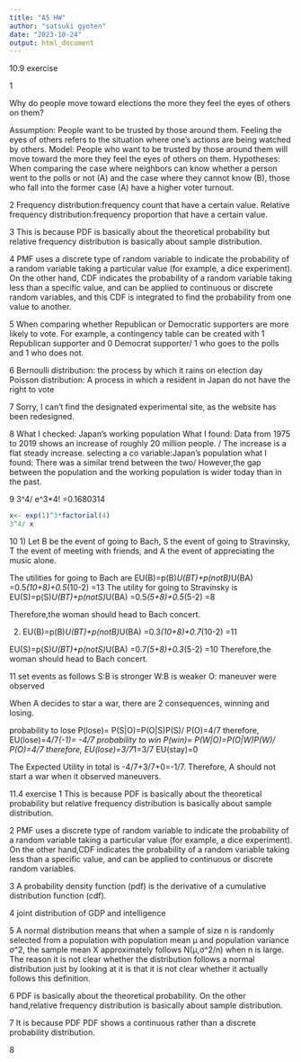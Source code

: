 ```yaml
---
title: "A5 HW"
author: "satsuki gyoten"
date: "2023-10-24"
output: html_document
---
```

10.9 exercise

1

Why do people move toward elections the more they feel the eyes of others on them?

Assumption: People want to be trusted by those around them. Feeling the eyes of others refers to the situation where one's actions are being watched by others.
Model: People who want to be trusted by those around them will move toward the more they feel the eyes of others on them.
Hypotheses:
When comparing the case where neighbors can know whether a person went to the polls or not (A) and the case where they cannot know (B), those who fall into the former case (A) have a higher voter turnout.

2
Frequency distribution:frequency count that have a certain value.
Relative frequency distribution:frequency proportion that have a certain value.

3
This is because PDF is basically about the theoretical probability but relative frequency distribution is basically about sample distribution.

4
PMF uses a discrete type of random variable to indicate the probability of a random variable taking a particular value (for example, a dice experiment).
On the other hand, CDF indicates the probability of a random variable taking less than a specific value, and can be applied to continuous or discrete random variables, and this CDF is integrated to find the probability from one value to another.

5
When comparing whether Republican or Democratic supporters are more likely to vote. For example, a contingency table can be created with 1 Republican supporter and 0 Democrat supporter/ 1 who goes to the polls and 1 who does not.

6
Bernoulli distribution: the process by which it rains on election day
Poisson distribution: A process in which a resident in Japan do not have the right to vote

7
Sorry, I can't find the designated experimental site, as the website has been redesigned.

8
What I checked: Japan's working population
What I found: Data from 1975 to 2019 shows an increase of roughly 20 million people. / The increase is a flat steady increase.
selecting a co variable:Japan's population
what I found: There was a similar trend between the two/ However,the gap between the population and the working population is wider today than in the past.

9
3^4/ e^3*4! =0.1680314
```r
x<- exp(1)^3*factorial(4)
3^4/ x
```

10
1)
Let B be the event of going to Bach, S the event of going to Stravinsky, T the event of meeting with friends, and A the event of appreciating the music alone.

The utilities for going to Bach are
EU(B)=p(B)*U(BT)+p(notB)*U(BA)
=0.5*(10+8)+0.5*(10-2)
=13
The utility for going to Stravinsky is
EU(S)=p(S)*U(BT)+p(notS)*U(BA)
=0.5*(5+8)+0.5*(5-2)
=8

Therefore,the woman should head to Bach concert.

2)
EU(B)=p(B)*U(BT)+p(notB)*U(BA)
=0.3*(10+8)+0.7*(10-2)
=11

EU(S)=p(S)*U(BT)+p(notS)*U(BA)
=0.7*(5+8)+0.3*(5-2)
=10
Therefore,the woman should head to Bach concert.

11
set events as follows
S:B is stronger
W:B is weaker
O: maneuver were observed

When A decides to star a war, there are 2 consequences, winning and losing.

probability to lose
P(lose)= P(S|O)=P(O|S)P(S)/ P(O)=4/7
therefore, EU(lose)=4/7*(-1)= -4/7
probability to win
P(win)= P(W|O)=P(O|W)P(W)/ P(O)=4/7
therefore, EU(lose)=3/7*1=3/7
EU(stay)=0

The Expected Utility in total is -4/7+3/7+0=-1/7.
Therefore, A should not start a war when it observed maneuvers.



11.4 exercise
1
This is because PDF is basically about the theoretical probability but relative frequency distribution is basically about sample distribution.

2
PMF uses a discrete type of random variable to indicate the probability of a random variable taking a particular value (for example, a dice experiment). On the other hand,CDF indicates the probability of a random variable taking less than a specific value, and can be applied to continuous or discrete random variables.


3
A probability density function (pdf) is the derivative of a cumulative distribution function (cdf). 

4
joint distribution of GDP and intelligence

5
A normal distribution means that when a sample of size n is randomly selected from a population with population mean μ and population variance σ^2, the sample mean X approximately follows N(μ,σ^2/n) when n is large. The reason it is not clear whether the distribution follows a normal distribution just by looking at it is that it is not clear whether it actually follows this definition.

6
PDF is basically about the theoretical probability. On the other hand,relative frequency distribution is basically about sample distribution.

7
It is because PDF PDF shows a continuous rather than a discrete probability distribution.

8
